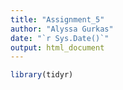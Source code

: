 ```yaml
---
title: "Assignment_5"
author: "Alyssa Gurkas"
date: "`r Sys.Date()`"
output: html_document
---
```


```r
library(tidyr)
```
